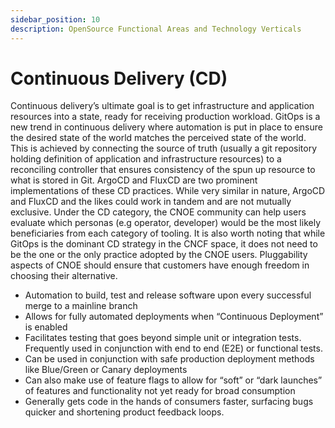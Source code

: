```yaml
---
sidebar_position: 10
description: OpenSource Functional Areas and Technology Verticals
---
```


# Continuous Delivery (CD)

Continuous delivery’s ultimate goal is to get infrastructure and application resources into a state, ready for receiving production workload. GitOps is a new trend in continuous delivery where automation is put in place to ensure the desired state of the world matches the perceived state of the world. This is achieved by connecting the source of truth (usually a git repository holding definition of application and infrastructure resources) to a reconciling controller that ensures consistency of the spun up resource to what is stored in Git. ArgoCD and FluxCD are two prominent implementations of these CD practices. While very similar in nature, ArgoCD and FluxCD and the likes could work in tandem and are not mutually exclusive. Under the CD category, the CNOE community can help users evaluate which personas (e.g operator, developer) would be the most likely beneficiaries from each category of tooling. It is also worth noting that while GitOps is the dominant CD strategy in the CNCF space, it does not need to be the one or the only practice adopted by the CNOE users. Pluggability aspects of CNOE should ensure that customers have enough freedom in choosing their alternative.

- Automation to build, test and release software upon every successful merge to a mainline branch
- Allows for fully automated deployments when “Continuous Deployment” is enabled
- Facilitates testing that goes beyond simple unit or integration tests. Frequently used in conjunction with end to end (E2E) or functional tests.
- Can be used in conjunction with safe production deployment methods like Blue/Green or Canary deployments
- Can also make use of feature flags to allow for “soft” or “dark launches” of features and functionality not yet ready for broad consumption
- Generally gets code in the hands of consumers faster, surfacing bugs quicker and shortening product feedback loops.


